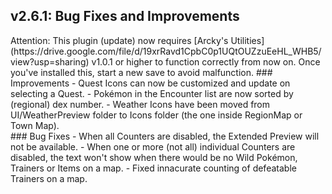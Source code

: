 ## v2.6.1: Bug Fixes and Improvements
<Callout type="attention" blend="light">
  Attention: This plugin (update) now requires [Arcky's Utilities](https://drive.google.com/file/d/19xrRavd1CpbC0p1UQtOUZzuEeHL_WHB5/view?usp=sharing) v1.0.1 or higher to function correctly from now on. Once you've installed this, start a new save to avoid malfunction.
</Callout>
### Improvements
- Quest Icons can now be customized and update on selecting a Quest.
- Pokémon in the Encounter list are now sorted by (regional) dex number.
- Weather Icons have been moved from UI/WeatherPreview folder to Icons folder (the one inside RegionMap or Town Map).
<br/>
### Bug Fixes 
- When all Counters are disabled, the Extended Preview will not be available.
- When one or more (not all) individual Counters are disabled, the text won't show when there would be no Wild Pokémon, Trainers or Items on a map.
- Fixed innacurate counting of defeatable Trainers on a map. 